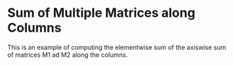 Sum of Multiple Matrices along Columns
==============================================

This is an example of computing the elementwise sum of the axiswise sum
of matrices M1 ad M2 along the columns.


<WorkedExample />
